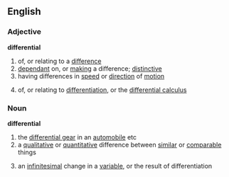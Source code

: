 ==English==
===Adjective===
'''differential'''
# of, or relating to a [[difference]]
# [[dependant]] on, or [[making]] a difference; [[distinctive]]
# having differences in [[speed]] or [[direction]] of [[motion]]
#{{mathematics}} of, or relating to [[differentiation]], or the [[differential calculus]]
===Noun===
'''differential'''
# the [[differential gear]] in an [[automobile]] etc
# a [[qualitative]] or [[quantitative]] difference between [[similar]] or [[comparable]] things
#{{mathematics}} an [[infinitesimal]] change in a [[variable]], or the result of differentiation